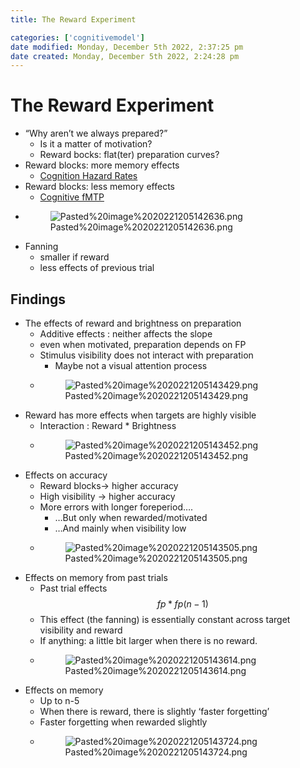 ```yaml
---
title: The Reward Experiment

categories: ['cognitivemodel']
date modified: Monday, December 5th 2022, 2:37:25 pm
date created: Monday, December 5th 2022, 2:24:28 pm
---
```


# The Reward Experiment

- “Why aren’t we always prepared?”  
	- Is it a matter of motivation?  
	- Reward bocks: flat(ter) preparation curves?
- Reward blocks: more memory effects
	- [Cognition Hazard Rates](Cognition Hazard Rates.qmd)
- Reward blocks: less memory effects
	- [Cognitive fMTP](Cognitive fMTP.qmd)
- ![Pasted%20image%2020221205142636.png](Pasted%20image%2020221205142636.png)
- Fanning
	- smaller if reward
	- less effects of previous trial

## Findings
- The effects of reward and brightness on preparation
	- Additive effects : neither affects the slope
	- even when motivated, preparation depends on FP
	- Stimulus visibility does not interact with preparation
		- Maybe not a visual attention process
		
	- ![Pasted%20image%2020221205143429.png](Pasted%20image%2020221205143429.png)
- Reward has more effects when targets are highly visible
	- Interaction : Reward * Brightness
	- ![Pasted%20image%2020221205143452.png](Pasted%20image%2020221205143452.png)
- Effects on accuracy
	- Reward blocks→ higher accuracy  
	 - High visibility → higher accuracy  
	 - More errors with longer foreperiod….  
		- …But only when rewarded/motivated  
		- …And mainly when visibility low
	- ![Pasted%20image%2020221205143505.png](Pasted%20image%2020221205143505.png)
- Effects on memory from past trials
	- Past trial effects $$fp \ast fp(n-1)$$
	- This effect (the fanning) is essentially constant across target visibility and reward  
	- If anything: a little bit larger when there is no reward.
	- ![Pasted%20image%2020221205143614.png](Pasted%20image%2020221205143614.png)
- Effects on memory
	- Up to n-5
	- When there is reward, there is slightly ‘faster forgetting’
	- Faster forgetting when rewarded slightly
	- ![Pasted%20image%2020221205143724.png](Pasted%20image%2020221205143724.png)



